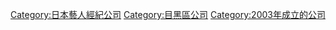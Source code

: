{{Main|LDH (藝能事務所)}}

[[Category:日本藝人經紀公司|Category:日本藝人經紀公司]]
[[Category:目黑區公司|Category:目黑區公司]]
[[Category:2003年成立的公司|Category:2003年成立的公司]]